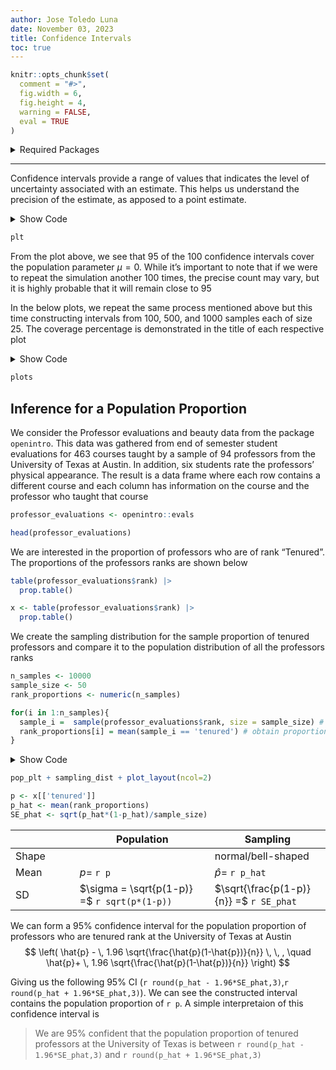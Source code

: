 ```yaml
---
author: Jose Toledo Luna
date: November 03, 2023
title: Confidence Intervals
toc: true
---
```


```r
knitr::opts_chunk$set(
  comment = "#>",
  fig.width = 6,
  fig.height = 4,
  warning = FALSE,
  eval = TRUE
)
```

<details>

<summary>Required Packages</summary>

```r
library(ggplot2)
library(patchwork)
library(openintro)
```

```r
theme_set(theme_bw())
theme_replace(panel.grid.minor = element_blank(),
              panel.grid.major = element_blank())
```

</details>
---


Confidence intervals provide a range of values that indicates the level of uncertainty associated with an estimate. This helps us understand the precision of the estimate, as apposed to a point estimate.

<details>

<summary>Show Code</summary>

```r
generate_CI <- function(sample_size,n_samples,
                        population_size=1000,
                        critical_value = 1.96){

  population <- rnorm(population_size)
  sample_means <- replicate(n_samples, mean(sample(population,sample_size)))
  
  lower <- sample_means - critical_value * sd(population)/sqrt(sample_size)
  upper <- sample_means + critical_value * sd(population)/sqrt(sample_size)
  
  trial <- 1:n_samples
  cover <- (mean(population) >= lower) & (mean(population) <= upper)
  CIs <- data.frame(sample = trial, lower, upper, cover, n_samples)
  
  plt <- ggplot(CIs, aes(y = trial)) +
    geom_segment(aes(x=lower, y=trial, xend=upper, yend=trial, color= cover), 
                 show.legend=FALSE) +
    annotate("segment", x=mean(population), xend=mean(population),
             y=0, yend=length(trial)+1, color="black",
             size = 1.5) +
    labs(x=expression(bar(x)), y = "Iteration",
         title = paste0(100*mean(CIs$cover),'% ','coverage'))
  
  return(plt+facet_grid(~n_samples))
}
set.seed(90)
plt <- generate_CI(sample_size = 25, n_samples = 100)
```

</details>

```r
plt
```

From the plot above, we see that 95 of the 100 confidence intervals cover the population parameter $\mu = 0$.
While it's important to note that if we were to repeat the simulation another 100 times, the precise count may vary, but it is highly probable that it will remain close to 95

In the below plots, we repeat the same process mentioned above but this time constructing intervals from 100, 500, and 1000 samples each of size 25. The coverage percentage is demonstrated in the title of each respective plot

<details>

<summary>Show Code</summary>

```r
plots <- generate_CI(sample_size = 25, n_samples = 100)+
  generate_CI(sample_size = 25, n_samples = 500)+
  generate_CI(sample_size = 25, n_samples = 1000)+
  plot_layout(ncol=3)
```

</details>

```r
plots
```


## Inference for a Population Proportion

We consider the Professor evaluations and beauty data from the package `openintro`. This data was gathered from end of semester student evaluations for 463 courses taught by a sample of 94 professors from the University of Texas at Austin. In addition, six students rate the professors' physical appearance. The result is a data frame where each row contains a different course and each column has information on the course and the professor who taught that course

```r
professor_evaluations <- openintro::evals
```

```r
head(professor_evaluations)
```



We are interested in the proportion of professors who are of rank "Tenured". The proportions of the professors ranks are shown below

```r
table(professor_evaluations$rank) |> 
  prop.table()
```

```r
x <- table(professor_evaluations$rank) |> 
  prop.table()
```



We create the sampling distribution for the sample proportion of tenured professors and compare it to the population distribution of all the professors ranks

```r
n_samples <- 10000
sample_size <- 50
rank_proportions <- numeric(n_samples)

for(i in 1:n_samples){
  sample_i =  sample(professor_evaluations$rank, size = sample_size) # generate a new sample from the population
  rank_proportions[i] = mean(sample_i == 'tenured') # obtain proportion for each sample
}
```


<details>

<summary>Show Code</summary>

```r
sampling_dist <- ggplot(data.frame(rank_proportions),
                        aes(rank_proportions))+
  geom_bar(fill = 'steelblue',alpha = 0.3,
                 color = 'black')+
  labs(title = 'Sampling distribution of Sample Proportion',
       subtitle = "Professor Ranks",
       x = 'Proportion of Tenured',y = '')
```

```r
pop_plt <- ggplot(professor_evaluations) +
 geom_bar(mapping = aes(x = rank, y = ..prop.., group = 1), stat = "count",
          fill='steelblue',alpha = 0.3,color='black')+
  labs(title = 'Population Distribution',
       subtitle= "Professor Ranks",
       y = 'Proportion', x = 'Rank')
```

</details>

```r
pop_plt + sampling_dist + plot_layout(ncol=2)
```

```r
p <- x[['tenured']]
p_hat <- mean(rank_proportions)
SE_phat <- sqrt(p_hat*(1-p_hat)/sample_size)
```

|       | Population                                   | Sampling                                |
|---------------|-------------------------------|---------------------------|
| Shape |                                              | normal/bell-shaped                      |
| Mean  | $p=$ `r p`                                   | $\hat{p}=$ `r p_hat`                    |
| SD    | $\sigma = \sqrt{p(1-p)} =$ `r sqrt(p*(1-p))` | $\sqrt{\frac{p(1-p)}{n}} =$ `r SE_phat` |

We can form a 95% confidence interval for the population proportion of professors who are tenured rank at the University of Texas at Austin 
$$
\left( \hat{p} - \, 1.96 \sqrt{\frac{\hat{p}(1-\hat{p})}{n}} \, \, ,  \quad
\hat{p}+ \, 1.96 \sqrt{\frac{\hat{p}(1-\hat{p})}{n}} \right)
$$

Giving us the following 95% CI (`r round(p_hat - 1.96*SE_phat,3)`,`r round(p_hat + 1.96*SE_phat,3)`). We can see the constructed interval contains the population proportion of `r p`. A simple interpretaion of this confidence interval is 

> We are 95% confident that the population proportion of tenured professors at the University of Texas is between `r round(p_hat - 1.96*SE_phat,3)` and `r round(p_hat + 1.96*SE_phat,3)`



